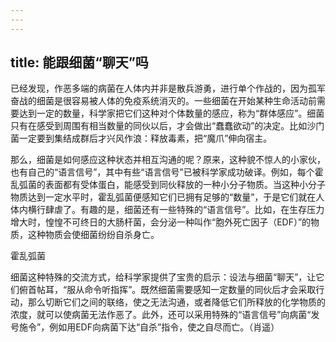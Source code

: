 ```yaml
---
---
---
```

title: 能跟细菌“聊天”吗
---




已经发现，作恶多端的病菌在人体内并非是散兵游勇，进行单个作战的，因为孤军奋战的细菌是很容易被人体的免疫系统消灭的。一些细菌在开始某种生命活动前需要达到一定的数量，科学家把它们这种对个体数量的感应，称为“群体感应”。细菌只有在感受到周围有相当数量的同伙以后，才会做出“蠢蠢欲动”的决定。比如沙门菌一定要到集结成群后才兴风作浪：释放毒素，把“魔爪”伸向宿主。

那么，细菌是如何感应这种状态并相互沟通的呢？原来，这种貌不惊人的小家伙，也有自己的“语言信号”，其中有些“语言信号”已被科学家成功破译。例如，每个霍乱弧菌的表面都有受体蛋白，能感受到同伙释放的一种小分子物质。当这种小分子物质达到一定水平时，霍乱弧菌便感知它们已拥有足够的“数量”，于是它们就在人体内横行肆虐了。有趣的是，细菌还有一些特殊的“语言信号”。比如，在生存压力增大时，惶惶不可终日的大肠杆菌，会分泌一种叫作“胞外死亡因子（EDF）”的物质，这种物质会使细菌纷纷自杀身亡。

霍乱弧菌



细菌这种特殊的交流方式，给科学家提供了宝贵的启示：设法与细菌“聊天”，让它们俯首帖耳，“服从命令听指挥”。既然细菌需要感知一定数量的同伙后才会采取行动，那么切断它们之间的联络，使之无法沟通，或者降低它们所释放的化学物质的浓度，就可以使病菌无法作恶了。此外，还可以采用特殊的“语言信号”向病菌“发号施令”，例如用EDF向病菌下达“自杀”指令，使之自尽而亡。（肖遥）